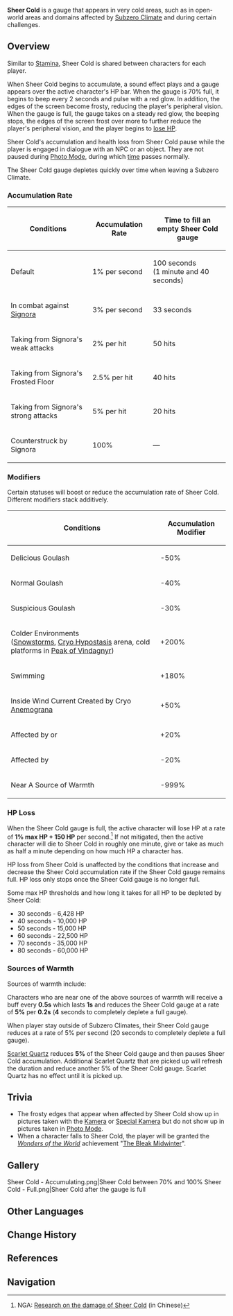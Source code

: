 {{Terminology Infobox
|type         = Game Systems
|type2        = Exploration
}}'''Sheer Cold''' is a gauge that appears in very cold areas, such as in open-world areas and domains affected by [[Subzero Climate]] and during certain challenges.

==Overview==
<section begin="sheercold"/>
Similar to [[Stamina]], Sheer Cold is shared between characters for each player.

When Sheer Cold begins to accumulate, a sound effect plays and a gauge appears over the active character's HP bar. When the gauge is 70% full, it begins to beep every 2 seconds and pulse with a red glow. In addition, the edges of the screen become frosty, reducing the player's peripheral vision. When the gauge is full, the gauge takes on a steady red glow, the beeping stops, the edges of the screen frost over more to further reduce the player's peripheral vision, and the player begins to [[#HP Loss|lose HP]].

Sheer Cold's accumulation and health loss from Sheer Cold pause while the player is engaged in dialogue with an NPC or an object. They are not paused during [[Photo Mode]], during which [[time]] passes normally.

The Sheer Cold gauge depletes quickly over time when leaving a Subzero Climate.

===Accumulation Rate===
{| class="wikitable sortable"
|-
! Conditions !! Accumulation Rate !! Time to fill an empty Sheer Cold gauge
|-
| Default || 1% per second || 100 seconds<br />(1 minute and 40 seconds)
|-
| In combat against [[Narukami Island: Tenshukaku|Signora]] || 3% per second || 33 seconds
|-
| Taking {{Color|Cryo DMG}} from Signora's weak attacks || 2% per hit || 50 hits
|-
| Taking {{Color|Cryo DMG}} from Signora's Frosted Floor || 2.5% per hit || 40 hits
|-
| Taking {{Color|Cryo DMG}} from Signora's strong attacks || 5% per hit || 20 hits
|-
| Counterstruck by Signora || 100% || —
|}

===Modifiers===
Certain statuses will boost or reduce the accumulation rate of Sheer Cold. Different modifiers stack additively.

{| class="wikitable sortable"
|-
! Conditions !! Accumulation Modifier
|-
| Delicious Goulash || -50%
|-
| Normal Goulash || -40%
|-
| Suspicious Goulash || -30%
|-
| Colder Environments<br />([[Snowstorm]]s, [[Cryo Hypostasis]] arena, cold platforms in [[Peak of Vindagnyr]]) || +200%
|-
| Swimming || +180%
|-
| Inside Wind Current Created by Cryo [[Anemograna]] || +50%
|-
| Affected by {{Cryo}} or {{Hydro}} || +20%
|-
| Affected by {{Pyro}} || -20%
|-
| Near A Source of Warmth || -999%
|}

===HP Loss===
When the Sheer Cold gauge is full, the active character will lose HP at a rate of '''1% max HP + 150 HP''' per second.<ref>NGA: [https://ngabbs.com/read.php?tid=25244647 Research on the damage of Sheer Cold] (in Chinese)</ref> If not mitigated, then the active character will die to Sheer Cold in roughly one minute, give or take as much as half a minute depending on how much HP a character has.

HP loss from Sheer Cold is unaffected by the conditions that increase and decrease the Sheer Cold accumulation rate if the Sheer Cold gauge remains full. HP loss only stops once the Sheer Cold gauge is no longer full.

Some max HP thresholds and how long it takes for all HP to be depleted by Sheer Cold:
* 30 seconds - 6,428 HP
* 40 seconds - 10,000 HP
* 50 seconds - 15,000 HP
* 60 seconds - 22,500 HP
* 70 seconds - 35,000 HP
* 80 seconds - 60,000 HP

===Sources of Warmth===
Sources of warmth include:
{{Column|2|
* Campfires
* Torches
* [[Ruin Brazier]]s
* [[Warming Seelie]]
* [[Warming Bottle]]s
* [[Statues of The Seven]]
* [[Teleport Waypoints]]
* Warming platforms in [[Peak of Vindagnyr]]
* The Dragon's Core cave in [[Wyrmrest Valley]]
* The top of the [[Skyfrost Nail]] (the object floating in the sky, not the entire subarea)
}}

Characters who are near one of the above sources of warmth will receive a buff every '''0.5s''' which lasts '''1s''' and reduces the Sheer Cold gauge at a rate of '''5%''' per '''0.2s''' ('''4''' seconds to completely deplete a full gauge).

When player stay outside of Subzero Climates, their Sheer Cold gauge reduces at a rate of 5% per second (20 seconds to completely deplete a full gauge).

[[Scarlet Quartz]] reduces '''5%''' of the Sheer Cold gauge and then pauses Sheer Cold accumulation. Additional Scarlet Quartz that are picked up will refresh the duration and reduce another 5% of the Sheer Cold gauge. Scarlet Quartz has no effect until it is picked up.
<section end="sheercold"/>
==Trivia==
* The frosty edges that appear when affected by Sheer Cold show up in pictures taken with the [[Kamera]] or [[Special Kamera]] but do not show up in pictures taken in [[Photo Mode]].
* When a character falls to Sheer Cold, the player will be granted the ''[[Wonders of the World]]'' achievement "[[The Bleak Midwinter]]".

==Gallery==
<gallery captionalign="center">
Sheer Cold - Accumulating.png|Sheer Cold between 70% and 100%
Sheer Cold - Full.png|Sheer Cold after the gauge is full
</gallery>

==Other Languages==
{{Other Languages
|en      = Sheer Cold
|zhs     = 严寒
|zhs_rm  = Yánhán
|zht     = 嚴寒
|zht_rm  = Yánhán
|zh_tl   = Severe Cold
|ja      = 極寒
|ja_rm   = Gokkan
|ja_tl   = Extreme Cold
|ko      = 혹한
|ko_rm   = Hokan
|ko_tl   = Severe Cold
|es      = Frío extremo
|es_tl   = Extreme Cold
|fr      = Grand Froid
|fr_tl   = Great Cold
|ru      = Лютый мороз
|ru_tl   = 
|th      = หมอกดำที่กัดกร่อน
|th_rm   = 
|th_tl   = 
|vi      = Giá Rét
|vi_tl   = 
|de      = Bittere Kälte
|de_tl   = Bitter Cold
|id      = Sheer Cold
|pt      = Frio Extremo
|pt_tl   = Extreme Cold
}}

==Change History==
{{Change History|1.2}}

==References==
{{Reflist}}

==Navigation==
{{Ley Line Disorder Navbox|state=collapsed}}
{{Exploration Navbox|Mondstadt}}